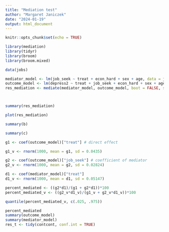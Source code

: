 ```yaml
---
title: "Mediation test"
author: "Margaret Janiczek"
date: "2024-01-19"
output: html_document
---
```


```r
knitr::opts_chunk$set(echo = TRUE)
```

```r
library(mediation)
library(tidyr)
library(broom)
library(broom.mixed)

data(jobs)

mediator_model <- lm(job_seek ~ treat + econ_hard + sex + age, data = jobs)
outcome_model <- lm(depress2 ~ treat + job_seek + econ_hard + sex + age, data = jobs)
res_mediation <- mediate(mediator_model, outcome_model, boot = FALSE, sims = 1000, treat = "treat", mediator = "job_seek")



summary(res_mediation)

plot(res_mediation)
```

```r
summary(b)

summary(c)

```

```r
g1 <- coef(outcome_model)["treat"] # direct effect

g1_v <- rnorm(1000, mean = g1, sd = 0.0435)

g2 <- coef(outcome_model)["job_seek"] # coefficient of mediator
g2_v <- rnorm(1000, mean = g2, sd = 0.02824)

d1 <- coef(mediator_model)["treat"]
d1_v <- rnorm(1000, mean = d1, sd = 0.05147)

percent_mediated <- ((g2*d1)/(g1 + g2*d1))*100
percent_mediated_v <- ((g2_v*d1_v)/(g1_v + g2_v*d1_v))*100

quantile(percent_mediated_v, c(.025, .975))

percent_mediated
summary(outcome_model)
summary(mediator_model)
res_t <- tidy(contcont, conf.int = TRUE)



```



